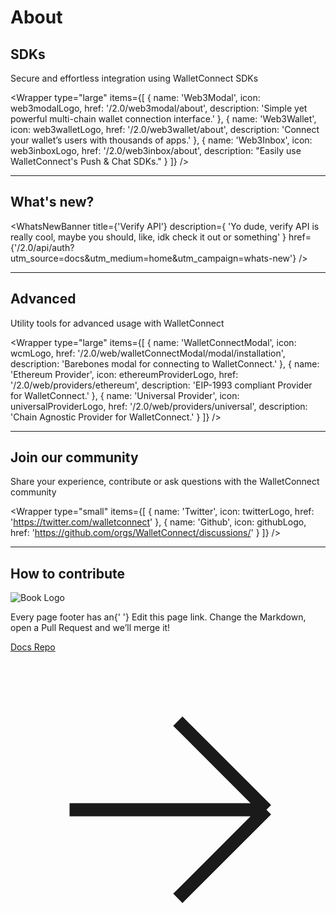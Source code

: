 
# About

<Banner />

## SDKs

Secure and effortless integration using WalletConnect SDKs

<Wrapper
  type="large"
  items={[
    {
      name: 'Web3Modal',
      icon: web3modalLogo,
      href: '/2.0/web3modal/about',
      description: 'Simple yet powerful multi-chain wallet connection interface.'
    },
    {
      name: 'Web3Wallet',
      icon: web3walletLogo,
      href: '/2.0/web3wallet/about',
      description: 'Connect your wallet’s users with thousands of apps.'
    },
    {
      name: 'Web3Inbox',
      icon: web3inboxLogo,
      href: '/2.0/web3inbox/about',
      description: "Easily use WalletConnect's Push & Chat SDKs."
    }
  ]}
/>

<hr className="home__divider" />

## What's new?

<WhatsNewBanner
  title={'Verify API'}
  description={
    'Yo dude, verify API is really cool, maybe you should, like, idk check it out or something'
  }
  href={'/2.0/api/auth?utm_source=docs&utm_medium=home&utm_campaign=whats-new'}
/>

<hr className="home__divider" />

## Advanced

Utility tools for advanced usage with WalletConnect

<Wrapper
  type="large"
  items={[
    {
      name: 'WalletConnectModal',
      icon: wcmLogo,
      href: '/2.0/web/walletConnectModal/modal/installation',
      description: 'Barebones modal for connecting to WalletConnect.'
    },
    {
      name: 'Ethereum Provider',
      icon: ethereumProviderLogo,
      href: '/2.0/web/providers/ethereum',
      description: 'EIP-1993 compliant Provider for WalletConnect.'
    },
    {
      name: 'Universal Provider',
      icon: universalProviderLogo,
      href: '/2.0/web/providers/universal',
      description: 'Chain Agnostic Provider for WalletConnect.'
    }
  ]}
/>

<hr className="home__divider" />

## Join our community

Share your experience, contribute or ask questions with the WalletConnect community

<Wrapper
  type="small"
  items={[
    {
      name: 'Twitter',
      icon: twitterLogo,
      href: 'https://twitter.com/walletconnect'
    },
    {
      name: 'Github',
      icon: githubLogo,
      href: 'https://github.com/orgs/WalletConnect/discussions/'
    }
  ]}
/>

<hr className="home__divider" />

## How to contribute

<div className="home__contribute">
  <div className="home__contribute--heading">
    <img src={bookLogo} alt="Book Logo" />
    <p className="home__contribute--text">
      Every page footer has an{' '}
      <span style={{ color: 'white', fontWeight: '700' }}>Edit this page</span> link. Change the
      Markdown, open a Pull Request and we’ll merge it!
    </p>
  </div>
  <a href="https://github.com/WalletConnect/walletconnect-docs/" target="_blank">
    Docs Repo
    <svg
      xmlns="http://www.w3.org/2000/svg"
      fill="none"
      viewBox="0 0 24 24"
      strokeWidth={2}
      stroke="currentColor"
    >
      <path
        strokeLinecap="round"
        strokeLinejoin="round"
        d="M4.5 12h15m0 0l-6.75-6.75M19.5 12l-6.75 6.75"
      />
    </svg>
  </a>
</div>
